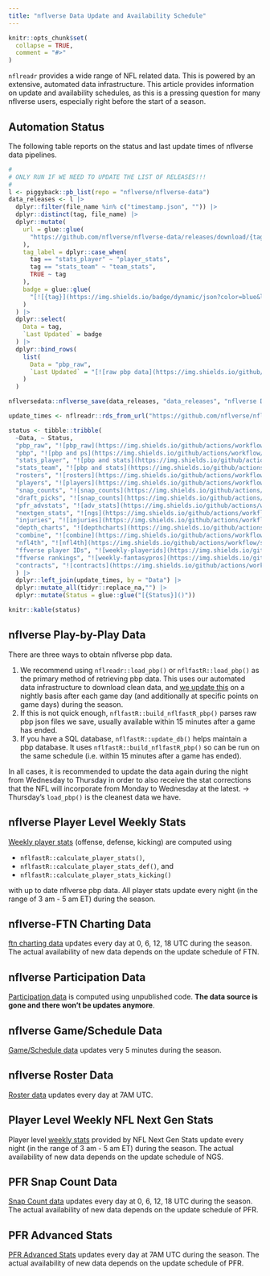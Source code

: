 ```yaml
---
title: "nflverse Data Update and Availability Schedule"
---
```


```r
knitr::opts_chunk$set(
  collapse = TRUE,
  comment = "#>"
)
```

`nflreadr` provides a wide range of NFL related data. This is powered by an extensive, automated data infrastructure. This article provides information on update and availability schedules, as this is a pressing question for many nflverse users, especially right before the start of a season. 

## Automation Status

The following table reports on the status and last update times of nflverse data pipelines.

```r
# 
# ONLY RUN IF WE NEED TO UPDATE THE LIST OF RELEASES!!!
# 
l <- piggyback::pb_list(repo = "nflverse/nflverse-data") 
data_releases <- l |>
  dplyr::filter(file_name %in% c("timestamp.json", "")) |>
  dplyr::distinct(tag, file_name) |>
  dplyr::mutate(
    url = glue::glue(
      "https://github.com/nflverse/nflverse-data/releases/download/{tag}/timestamp.json"
    ),
    tag_label = dplyr::case_when(
      tag == "stats_player" ~ "player_stats",
      tag == "stats_team" ~ "team_stats",
      TRUE ~ tag
    ),
    badge = glue::glue(
      "[![{tag}](https://img.shields.io/badge/dynamic/json?color=blue&label={paste0('load_',tag_label)}&query=last_updated&style=flat-square&url={URLencode(url)})](https://github.com/nflverse/nflverse-data/releases/tag/{tag})"
    )
  ) |>
  dplyr::select(
    Data = tag,
    `Last Updated` = badge
  ) |>
  dplyr::bind_rows(
    list(
      Data = "pbp_raw",
      `Last Updated` = "[![raw pbp data](https://img.shields.io/github/last-commit/nflverse/nflfastR-raw?label=Raw%20PBP%20Updated&style=flat-square)]()"
    )
  )

nflversedata::nflverse_save(data_releases, "data_releases", "nflverse Data Releases", "misc", file_types = "rds")
```


```r
update_times <- nflreadr::rds_from_url("https://github.com/nflverse/nflverse-data/releases/download/misc/data_releases.rds")

status <- tibble::tribble(
  ~Data, ~ Status,
  "pbp_raw", "![pbp_raw](https://img.shields.io/github/actions/workflow/status/nflverse/nflverse-pbp-internal/release_raw_pbp.yaml?label=raw_pbp_status&style=flat-square)",
  "pbp", "![pbp and ps](https://img.shields.io/github/actions/workflow/status/nflverse/nflverse-pbp/update_data.yaml?label=pbp_status&style=flat-square)",
  "stats_player", "![pbp and stats](https://img.shields.io/github/actions/workflow/status/nflverse/nflverse-pbp/update_data.yaml?label=stats_status&style=flat-square)",
  "stats_team", "![pbp and stats](https://img.shields.io/github/actions/workflow/status/nflverse/nflverse-pbp/update_data.yaml?label=stats_status&style=flat-square)",
  "rosters", "![rosters](https://img.shields.io/github/actions/workflow/status/nflverse/nflverse-rosters/update_rosters.yaml?label=rosters_status&style=flat-square)",
  "players", "![players](https://img.shields.io/github/actions/workflow/status/nflverse/nflverse-players/update_players.yaml?label=players_status&style=flat-square)",
  "snap_counts", "![snap_counts](https://img.shields.io/github/actions/workflow/status/nflverse/pfr_scrapR/update_snap_counts.yaml?label=snaps_status&style=flat-square)",
  "draft_picks", "![snap_counts](https://img.shields.io/github/actions/workflow/status/nflverse/pfr_scrapR/update_draft_picks.yaml?label=draft_status&style=flat-square)",
  "pfr_advstats", "![adv_stats](https://img.shields.io/github/actions/workflow/status/nflverse/pfr_scrapR/update_advanced_stats.yaml?label=advstats_status&style=flat-square)",
  "nextgen_stats", "![ngs](https://img.shields.io/github/actions/workflow/status/nflverse/ngs-data/update_ngs.yaml?label=ngs_status&style=flat-square)",
  "injuries", "![injuries](https://img.shields.io/github/actions/workflow/status/nflverse/nflverse-rosters/update_injuries.yaml?label=injuries_status&style=flat-square)",
  "depth_charts", "![depthcharts](https://img.shields.io/github/actions/workflow/status/nflverse/nflverse-rosters/update_depth_charts.yaml?label=depth_charts_status&style=flat-square)",
  "combine", "![combine](https://img.shields.io/github/actions/workflow/status/nflverse/pfr_scrapR/update_combine.yaml?label=combine_status&style=flat-square)",
  "nfl4th", "![nfl4th](https://img.shields.io/github/actions/workflow/status/nflverse/nfl4th/update_precompute.yaml?label=nfl4th_precompute&style=flat-square)",
  "ffverse player IDs", "![weekly-playerids](https://img.shields.io/github/actions/workflow/status/dynastyprocess/data/weekly-playerids.yml?label=ff_playerids&style=flat-square)",
  "ffverse rankings", "![weekly-fantasypros](https://img.shields.io/github/actions/workflow/status/dynastyprocess/data/weekly-fantasypros.yml?label=rankings&style=flat-square)",
  "contracts", "![contracts](https://img.shields.io/github/actions/workflow/status/nflverse/rotc/update_otc.yaml?label=contracts&style=flat-square)"
  ) |> 
  dplyr::left_join(update_times, by = "Data") |> 
  dplyr::mutate_all(tidyr::replace_na,"") |> 
  dplyr::mutate(Status = glue::glue("[{Status}]()"))
```

```r
knitr::kable(status)
```

## nflverse Play-by-Play Data

There are three ways to obtain nflverse pbp data. 

1. We recommend using `nflreadr::load_pbp()` or `nflfastR::load_pbp()` as the primary method of retrieving pbp data. This uses our automated data infrastructure to download clean data, and [we update this](https://github.com/nflverse/nflverse-pbp/blob/8f5c211ded16ea96df593cee4cc3ea1fa6563ade/.github/workflows/automated_pbp_update.yaml#L2-L13) on a nightly basis after each game day (and additionally at specific points on game days) during the season.
2. If this is not quick enough, `nflfastR::build_nflfastR_pbp()` parses raw pbp json files we save, usually available within 15 minutes after a game has ended.
3. If you have a SQL database, `nflfastR::update_db()` helps maintain a pbp database. It uses `nflfastR::build_nflfastR_pbp()` so can be run on the same schedule (i.e. within 15 minutes after a game has ended).

In all cases, it is recommended to update the data again during the night from Wednesday to Thursday in order to also receive the stat corrections that the NFL will incorporate from Monday to Wednesday at the latest. -> Thursday's `load_pbp()` is the cleanest data we have.

## nflverse Player Level Weekly Stats

[Weekly player stats](https://nflreadr.nflverse.com/reference/load_player_stats.html) (offense, defense, kicking) are computed using

- `nflfastR::calculate_player_stats()`, 
- `nflfastR::calculate_player_stats_def()`, and
- `nflfastR::calculate_player_stats_kicking()`

with up to date nflverse pbp data. All player stats update every night (in the range of 3 am - 5 am ET) during the season.

## nflverse-FTN Charting Data

[ftn charting data](https://nflreadr.nflverse.com/reference/load_ftn_charting.html) updates every day at 0, 6, 12, 18 UTC during the season. The actual availability of new data depends on the update schedule of FTN.

## nflverse Participation Data

[Participation data](https://nflreadr.nflverse.com/reference/load_participation.html) is computed using unpublished code. **The data source is gone and there won't be updates anymore**.

## nflverse Game/Schedule Data

[Game/Schedule data](https://nflreadr.nflverse.com/reference/load_schedules.html) updates very 5 minutes during the season.

## nflverse Roster Data

[Roster data](https://nflreadr.nflverse.com/reference/load_rosters.html) updates every day at 7AM UTC.

## Player Level Weekly NFL Next Gen Stats

Player level [weekly stats](https://nflreadr.nflverse.com/reference/load_nextgen_stats.html) provided by NFL Next Gen Stats update every night (in the range of 3 am - 5 am ET) during the season. The actual availability of new data depends on the update schedule of NGS.

## PFR Snap Count Data

[Snap Count data](https://nflreadr.nflverse.com/reference/load_snap_counts.html) updates every day at 0, 6, 12, 18 UTC during the season. The actual availability of new data depends on the update schedule of PFR.

## PFR Advanced Stats

[PFR Advanced Stats](https://nflreadr.nflverse.com/reference/load_pfr_advstats.html) updates every day at 7AM UTC during the season. The actual availability of new data depends on the update schedule of PFR.
